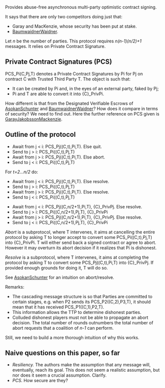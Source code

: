 
Provides abuse-free asynchronous multi-party optimistic contract signing.

It says that there are only two competitors doing just that:
* Garay and MacKenzie, whose security has been put at stake.
* [[BaumwaidnerWaidner]].

Let ''n'' be the number of parties. This protocol requires ''n(n-1)(n/2)+1'' messages. It relies on Private Contract Signature.

== Private Contract Signatures (PCS) ==

PCS_Pi(C,Pj,T) denotes a Private Contract Signatures by Pi for Pj on contract C with Trusted Third Party T. The object is such that:
* It can be created by Pi and, in the eyes of an external party, faked by Pj;
* Pi and T are able to convert it into {C}_PrivPi.

How different is that from the Designated Verifiable Escrows of [[AsokanSchunter]] and [[BaumwaidnerWaidner]]? How does it compare in terms of security? We need to find out. Here the further reference on PCS given is [[GarayJakobssonMackenzie]].

== Outline of the protocol ==

* Await from j < i: PCS_Pj((C,t),Pi,T). Else quit.
* Send to j > i: PCS_Pi((C,t),Pj,T) 
* Await from j > i: PCS_Pj((C,t),Pi,T). Else abort. 
* Send to j < i: PCS_Pi((C,t),Pj,T) 

For ''t=2...n/2'' do:
* Await from j < i: PCS_Pj((C,t),Pi,T). Else resolve.
* Send to j > i: PCS_Pi((C,t),Pj,T) 
* Await from j > i: PCS_Pj((C,t),Pi,T). Else resolve. 
* Send to j < i: PCS_Pi((C,t),Pj,T) 


* Await from j < i: PCS_Pj((C,n/2+1),Pi,T), {C}_PrivPj. Else resolve.
* Send to j > i: PCS_Pi((C,n/2+1),Pj,T), {C}_PrivPi 
* Await from j > i: PCS_Pj((C,n/2+1),Pi,T), {C}_PrivPj. Else resolve. 
* Send to j < i: PCS_Pi((C,n/2+1),Pj,T), {C}_PrivPi

''Abort'' is a subprotocol, where T intervenes, it aims at cancelling the entire protocol by asking T to longer accept to convert some PCS_Pi((C,t),Pj,T) into {C}_PrivPi. T will either send back a signed contract or agree to abort. However it may overturn its abort decision if it realizes that Pi is dishonest.

''Resolve'' is a subprotocol, where T intervenes, it aims at completing the protocol by asking T to convert some PCS_Pj((C,t),Pi,T) into {C}_PrivPj. If provided enough grounds for doing it, T will do so.

See [[AsokanSchunter]] for an intuition on abort/resolve.

Remarks:
* The cascading message structure is so that Parties are committed to certain stages, e.g. when P2 sends its PCS_P2((C,2),P3,T), it should mean that it has received PCS_P1((C,1),P2,T).
* This information allows the TTP to determine dishonest parties.
* Colluded dishonest players must not be able to propagate an abort decision.  The total number of rounds outnumbers the total number of abort requests that a coalition of ''n-1'' can perform.

Still, we need to build a more thorough intuition of why this works.

== Naive questions on this paper, so far ==

* ''Resiliency.'' The authors make the assumption that any message will, eventually, reach its goal. This does not seem a realistic assumption, but nor does it seem a crucial assumption. Clarify. 
* ''PCS.'' How secure are they?